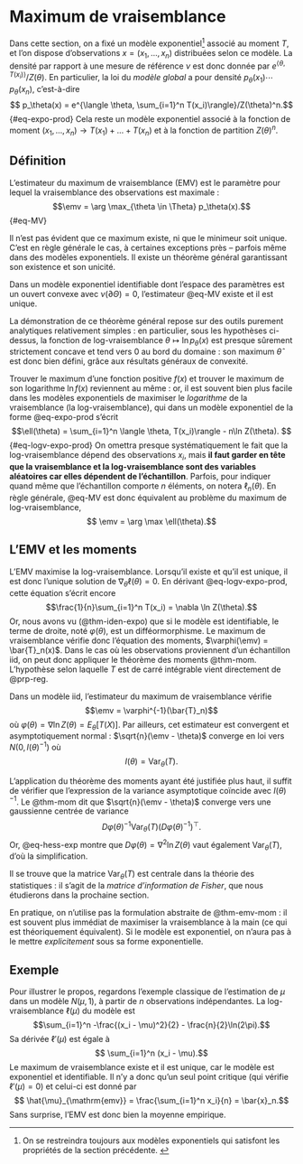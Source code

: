 # Maximum de vraisemblance

Dans cette section, on a fixé un modèle exponentiel^[On se restreindra toujours aux modèles exponentiels qui satisfont les propriétés de la section précédente. ] associé au moment $T$, et l'on dispose d'observations $x = (x_1, \dotsc, x_n)$ distribuées selon ce modèle. La densité par rapport à une mesure de référence $\nu$ est donc donnée par $e^{\langle \theta, T(x_i)\rangle} / Z(\theta)$. En particulier, la loi du *modèle global* a pour densité $p_\theta(x_1)\dotsb p_\theta(x_n)$, c'est-à-dire 
$$ p_\theta(x) = e^{\langle \theta, \sum_{i=1}^n T(x_i)\rangle}/Z(\theta)^n.$${#eq-expo-prod}
Cela reste un modèle exponentiel associé à la fonction de moment $(x_1, \dotsc, x_n)\to T(x_1) + \dotsc + T(x_n)$ et à la fonction de partition $Z(\theta)^n$. 




## Définition

:::{#def-emv}

L'estimateur du maximum de vraisemblance (EMV) est le paramètre pour lequel la vraisemblance des observations est maximale : 
$$\emv = \arg \max_{\theta \in \Theta} p_\theta(x).$${#eq-MV}

:::

Il n'est pas évident que ce maximum existe, ni que le minimeur soit unique. C'est en règle générale le cas, à certaines exceptions près -- parfois même dans des modèles exponentiels. Il existe un théorème général garantissant son existence et son unicité. 

:::{#prp-maxvraisex}

Dans un modèle exponentiel identifiable dont l'espace des paramètres est un ouvert convexe avec $\nu(\partial \Theta)=0$,  l'estimateur @eq-MV existe et il est unique. 

:::

La démonstration de ce théorème général repose sur des outils purement analytiques relativement simples : en particulier, sous les hypothèses ci-dessus, la fonction de log-vraisemblance $\theta \mapsto \ln p_\theta(x)$ est presque sûrement strictement concave et tend vers $0$ au bord du domaine : son maximum $\hat{\theta}$ est donc bien défini, grâce aux résultats généraux de convexité. 

Trouver le maximum d'une fonction positive $f(x)$ et trouver le maximum de son logarithme $\ln f(x)$ reviennent au même : or, il est souvent bien plus facile dans les modèles exponentiels de maximiser le *logarithme* de la vraisemblance (la log-vraisemblance), qui dans un modèle exponentiel de la forme @eq-expo-prod s'écrit 
$$\ell(\theta) = \sum_{i=1}^n \langle \theta, T(x_i)\rangle - n\ln Z(\theta). $${#eq-logv-expo-prod}
On omettra presque systématiquement le fait que la log-vraisemblance dépend des observations $x_i$, mais **il faut garder en tête que la vraisemblance et la log-vraisemblance sont des variables aléatoires car elles dépendent de l'échantillon**. Parfois, pour indiquer quand même que l'échantillon comporte $n$ éléments, on notera $\ell_n(\theta)$. 
 En règle générale, @eq-MV est donc équivalent au problème du maximum de log-vraisemblance, 
 $$ \emv = \arg \max \ell(\theta).$$

## L'EMV et les moments

L'EMV maximise la log-vraisemblance. Lorsqu'il existe et qu'il est unique, il est donc l'unique solution de $\nabla_\theta \ell(\theta) = 0$. En dérivant @eq-logv-expo-prod, cette équation s'écrit encore 
$$\frac{1}{n}\sum_{i=1}^n T(x_i) = \nabla \ln Z(\theta).$$ 
Or, nous avons vu (@thm-iden-expo) que si le modèle est identifiable, le terme de droite, noté $\varphi(\theta)$, est un difféormorphisme. Le maximum de vraisemblance vérifie donc l'équation des moments, $\varphi(\emv) = \bar{T}_n(x)$. Dans le cas où les observations proviennent d'un échantillon iid, on peut donc appliquer le théorème des moments @thm-mom. L'hypothèse selon laquelle $T$ est de carré intégrable vient directement de @prp-reg. 

:::{#thm-emv-mom}

Dans un modèle iid, l'estimateur du maximum de vraisemblance vérifie 
$$\emv = \varphi^{-1}(\bar{T}_n)$$
où $\varphi(\theta) = \nabla \ln Z(\theta)= E_\theta[T(X)]$. Par ailleurs, cet estimateur est convergent et asymptotiquement normal : $\sqrt{n}(\emv - \theta)$ converge en loi vers $N(0,I(\theta)^{-1})$ où
$$I(\theta) = \mathrm{Var}_\theta(T).$$

:::


:::{.proof}

L'application du théorème des moments ayant été justifiée plus haut, il suffit de vérifier que l'expression de la variance asymptotique coïncide avec $I(\theta)^{-1}$. Le @thm-mom dit que $\sqrt{n}(\emv - \theta)$ converge vers une gaussienne centrée de variance 
$$D\varphi(\theta)^{-1}\mathrm{Var}_\theta(T)(D\varphi(\theta)^{-1})^\top.
$$
Or, @eq-hess-exp montre que $D\varphi(\theta) = \nabla^2 \ln Z(\theta)$ vaut également $\mathrm{Var}_\theta(T)$, d'où la simplification. 

:::

Il se trouve que la matrice $\mathrm{Var}_\theta(T)$ est centrale dans la théorie des statistiques : il s'agit de la *matrice d'information de Fisher*, que nous étudierons dans la prochaine section. 

En pratique, on n'utilise pas la formulation abstraite de @thm-emv-mom : il est souvent plus immédiat de maximiser la vraisemblance à la main (ce qui est théoriquement équivalent). Si le modèle est exponentiel, on n'aura pas à le mettre *explicitement* sous sa forme exponentielle. 

## Exemple

Pour illustrer le propos, regardons l'exemple classique de l'estimation de $\mu$ dans un modèle $N(\mu, 1)$, à partir de $n$ observations indépendantes. La log-vraisemblance $\ell(\mu)$ du modèle est 
$$\sum_{i=1}^n -\frac{(x_i - \mu)^2}{2} - \frac{n}{2}\ln(2\pi).$$
Sa dérivée $\ell'(\mu)$ est égale à 
$$ \sum_{i=1}^n (x_i - \mu).$$
Le maximum de vraisemblance existe et il est unique, car le modèle est exponentiel et identifiable. Il n'y a donc qu'un seul point critique (qui vérifie $\ell'(\mu)=0$) et celui-ci est donné par 
$$ \hat{\mu}_{\mathrm{emv}} = \frac{\sum_{i=1}^n x_i}{n} = \bar{x}_n.$$
Sans surprise, l'EMV est donc bien la moyenne empirique. 



